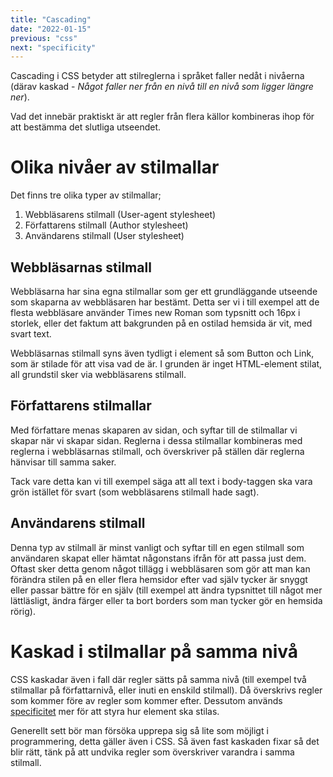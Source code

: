 ```yaml
---
title: "Cascading"
date: "2022-01-15"
previous: "css"
next: "specificity"
---
```


Cascading i CSS betyder att stilreglerna i språket faller nedåt i nivåerna (därav kaskad - _Något faller ner från en nivå till en nivå som ligger längre ner_).

Vad det innebär praktiskt är att regler från flera källor kombineras ihop för att bestämma det slutliga utseendet.
# Olika nivåer av stilmallar

Det finns tre olika typer av stilmallar;

1. Webbläsarens stilmall (User-agent stylesheet)
2. Författarens stilmall (Author stylesheet)
3. Användarens stilmall (User stylesheet)

## Webbläsarnas stilmall

Webbläsarna har sina egna stilmallar som ger ett grundläggande utseende som skaparna av webbläsaren har bestämt. Detta ser vi i till exempel att de flesta webbläsare använder Times new Roman som typsnitt och 16px i storlek, eller det faktum att bakgrunden på en ostilad hemsida är vit, med svart text.

Webbläsarnas stilmall syns även tydligt i element så som Button och Link, som är stilade för att visa vad de är. I grunden är inget HTML-element stilat, all grundstil sker via webbläsarens stilmall.

## Författarens stilmallar

Med författare menas skaparen av sidan, och syftar till de stilmallar vi skapar när vi skapar sidan. Reglerna i dessa stilmallar kombineras med reglerna i webbläsarnas stilmall, och överskriver på ställen där reglerna hänvisar till samma saker.

Tack vare detta kan vi till exempel säga att all text i body-taggen ska vara grön istället för svart (som webbläsarens stilmall hade sagt).

## Användarens stilmall

Denna typ av stilmall är minst vanligt och syftar till en egen stilmall som användaren skapat eller hämtat någonstans ifrån för att passa just dem. Oftast sker detta genom något tillägg i webbläsaren som gör att man kan förändra stilen på en eller flera hemsidor efter vad själv tycker är snyggt eller passar bättre för en själv (till exempel att ändra typsnittet till något mer lättläsligt, ändra färger eller ta bort borders som man tycker gör en hemsida rörig).

# Kaskad i stilmallar på samma nivå

CSS kaskadar även i fall där regler sätts på samma nivå (till exempel två stilmallar på författarnivå, eller  inuti en enskild stilmall). Då överskrivs regler som kommer före av regler som kommer efter. Dessutom används [specificitet](/webb1/referenser/specificitet) mer för att styra hur element ska stilas.

Generellt sett bör man försöka upprepa sig så lite som möjligt i programmering, detta gäller även i CSS. Så även fast kaskaden fixar så det blir rätt, tänk på att undvika regler som överskriver varandra i samma stilmall.
